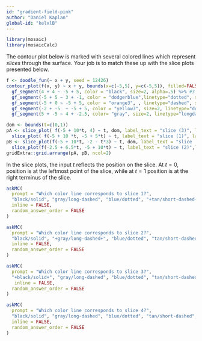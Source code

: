 ```yaml
---
id: "gradient-field-pink"
author: "Daniel Kaplan"
global-id: "kelxlB"
---
```


```r

library(mosaic)
library(mosaicCalc)
```

The contour plot below is marked with several colored lines which represent *slices* through the surface. Your job is to match these up with the slice plots presented below.

```r
f <- doodle_fun(~ x + y, seed = 12426)
contour_plot(f(x, y) ~ x + y, bounds(x=c(-5,5), y=c(-5,5)), filled=FALSE) %>%
  gf_segment(4 + 4 ~ -5 + 5, color = "black", size=2, alpha=.5) %>% #3
  gf_segment(-5 + 5 ~ 3 + -1, color = "dodgerblue",linetype="dotted", size=2, alpha=.5) %>% #
  gf_segment(-5 + 0 ~ -5 + 5, color = "orange3", , linetype="dashed", size=2, alpha = .5) %>% #1
  gf_segment(-2 + -5  ~ -5 + 5, color = "yellow3", size=2, linetype="dotdash", alpha=.5) %>% # 4
  gf_segment(5 + -5 ~ 4 + -2.5, color= "gray", size=2, linetype="longdash", alpha = .5) # 2
```


```r
dom <- bounds(t=c(0,1))
pA <- slice_plot( f(-5 + 10*t, 4) ~ t, dom, label_text = "slice (3)", label_x=.5) %>% #black
  slice_plot( f(-5 + 10 *t, -5 + 5*t) ~ t, label_text = "slice (1)", label_x=.75) # tan
pB <- slice_plot(f(-5 + 10*t, -2 - t*3) ~ t, dom, label_text = "slice (4)", label_x = 3 ) %>% #yellow
  slice_plot(f(-2.5 + 6.5*t, -5 + 10*t) ~ t, label_text = "slice (2)",label_x=.5) #gray
gridExtra::grid.arrange(pA, pB, ncol=2)
```

In the slice plots, the input $t$ reflects the position on the slice. At $t=0$, position is at the leftmost point of the slice, while at $t=1$ position is at the right terminus of the slice.


```r
askMC(
  prompt = "Which color line corresponds to slice 1?",
  "black/solid", "gray/long-dashed", "blue/dotted", "+tan/short-dashed+", "yellow/dot-dashed",
  inline = FALSE,
  random_answer_order = FALSE
)
```

```r
askMC(
  prompt = "Which color line corresponds to slice 2?",
  "black/solid", "+gray/long-dashed+", "blue/dotted", "tan/short-dashed", "yellow/dot-dashed",
  inline = FALSE,
  random_answer_order = FALSE
)
```

```r
askMC(
  prompt = "Which color line corresponds to slice 3?",
  "+black/solid+", "gray/long-dashed", "blue/dotted", "tan/short-dashed", "yellow/dot-dashed",
   inline = FALSE,
  random_answer_order = FALSE
)
```

```r
askMC(
  prompt = "Which color line corresponds to slice 4?",
  "black/solid", "gray/long-dashed", "blue/dotted", "tan/short-dashed", "+yellow/dot-dashed+",
  inline = FALSE,
  random_answer_order = FALSE
)
```


